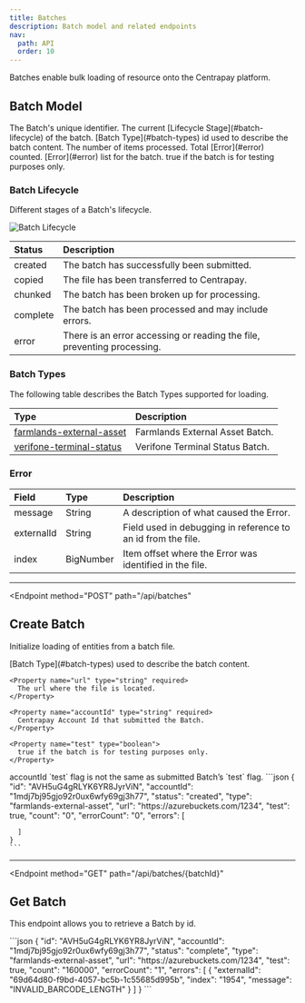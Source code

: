 ```yaml
---
title: Batches
description: Batch model and related endpoints
nav:
  path: API
  order: 10
---
```



Batches enable bulk loading of resource onto the Centrapay platform.

## Batch Model


<Properties>
  <Property name="id" type="string">
    The Batch's unique identifier.
  </Property>

  <Property name="status" type="string">
    The current [Lifecycle Stage](#batch-lifecycle) of the batch.
  </Property>

  <Property name="type" type="string">
    [Batch Type](#batch-types) id used to describe the batch content.
  </Property>

  <Property name="totalCount" type="bignumber">
    The number of items processed.
  </Property>

  <Property name="errorCount" type="bignumber">
    Total [Error](#error) counted.
  </Property>

  <Property name="errors" type="array">
    [Error](#error) list for the batch.
  </Property>

  <Property name="test" type="boolean">
    true if the batch is for testing purposes only.
  </Property>

</Properties>

### Batch Lifecycle

Different stages of a Batch's lifecycle.

![Batch Lifecycle](/batch-lifecycle.png)

|  Status  |                              Description                                |
| :------- | :---------------------------------------------------------------------- |
| created  | The batch has successfully been submitted.                              |
| copied   | The file has been transferred to Centrapay.                             |
| chunked  | The batch has been broken up for processing.                            |
| complete | The batch has been processed and may include errors.                    |
| error    | There is an error accessing or reading the file, preventing processing. |

### Batch Types

The following table describes the Batch Types supported for loading.

|                                              Type                                               |           Description           |
| :---------------------------------------------------------------------------------------------- | :------------------------------ |
| [farmlands-external-asset](/api/batch-types/farmlands-external-asset) | Farmlands External Asset Batch. |
| [verifone-terminal-status](/api/batch-types/verifone-terminal-status) | Verifone Terminal Status Batch. |

### Error

|   Field    |   Type    |                         Description                          |
| :--------- | :-------- | :----------------------------------------------------------- |
| message    | String    | A description of what caused the Error.                      |
| externalId | String    | Field used in debugging in reference to an id from the file. |
| index      | BigNumber | Item offset where the Error was identified in the file.      |

---

<Endpoint
  method="POST"
  path="/api/batches"
>
  ## Create Batch

  Initialize loading of entities from a batch file.

  <Properties>
    <Property name="type" type="string" required>
      [Batch Type](#batch-types) used to describe the batch content.
    </Property>

    <Property name="url" type="string" required>
      The url where the file is located.
    </Property>

    <Property name="accountId" type="string" required>
      Centrapay Account Id that submitted the Batch.
    </Property>

    <Property name="test" type="boolean">
      true if the batch is for testing purposes only.
    </Property>
  </Properties>

  <Properties heading="Errors">
    <Error code="403" message="LIVENESS_MISMATCH">
      accountId `test` flag is not the same as submitted Batch’s `test` flag.
    </Error>
  </Properties>

  <RequestCodePanel slot="code-examples" filename="batches-create" />

  <CodePanel slot="code-examples" title="Response">
    ```json
    {
      "id": "AVH5uG4gRLYK6YR8JyrViN",
      "accountId": "1mdj7bj95gjo92r0ux6wfy69gj3h77",
      "status": "created",
      "type": "farmlands-external-asset",
      "url": "https://azurebuckets.com/1234",
      "test": true,
      "count": "0",
      "errorCount": "0",
      "errors": [

      ]
    }
    ```
  </CodePanel>
</Endpoint>

---

<Endpoint
  method="GET"
  path="/api/batches/{batchId}"
>
  ## Get Batch

  This endpoint allows you to retrieve a Batch by id.

  <RequestCodePanel slot="code-examples" filename="batches-get" />

  <CodePanel slot="code-examples" title="Response">
    ```json
    {
      "id": "AVH5uG4gRLYK6YR8JyrViN",
      "accountId": "1mdj7bj95gjo92r0ux6wfy69gj3h77",
      "status": "complete",
      "type": "farmlands-external-asset",
      "url": "https://azurebuckets.com/1234",
      "test": true,
      "count": "160000",
      "errorCount": "1",
      "errors": [
        {
          "externalId": "69d64d80-f9bd-4057-bc5b-1c55685d995b",
          "index": "1954",
          "message": "INVALID_BARCODE_LENGTH"
        }
      ]
    }
    ```
  </CodePanel>
</Endpoint>
